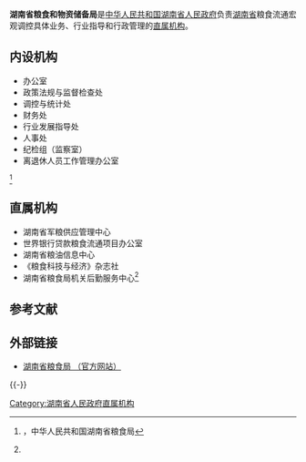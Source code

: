 {{Infobox PRCG
|机构名称=湖南省粮食和物资储备局 
|标志1=Red star.svg
|标志1说明=[[印章|印章]][[s:国务院关于国家行政机关和企业事业单位社会团体印章管理的规定|规定]]：[[直径|直径]]?厘米，中央刊[[五角星|五角星]]。
|职位1=局长
|人员1=[[夏文星|夏文星]]
|职位2=副局长
|人员2=[[向才昂|向才昂]]{{wrap}}[[焦小毅|焦小毅]]{{wrap}}[[邓德林|邓德林]]{{wrap}}[[石少龙|石少龙]]
|人数2=4
|成立时间=
|上级机构=[[湖南省人民政府|湖南省人民政府]]
|机构类型=[[湖南省人民政府直属机构|湖南省人民政府直属机构]]
|行政级别=正地厅级
|前身=
|地址1=[[湖南省|湖南省]][[长沙市|长沙市]]湘江中路一段6号
|网站=湖南省粮食局 
|网址=http://www.hunangrain.gov.cn/
}}
'''湖南省粮食和物资储备局'''是[[中华人民共和国|中华人民共和国]][[湖南省人民政府|湖南省人民政府]]负责[[湖南省|湖南省]]粮食流通宏观调控具体业务、行业指导和行政管理的[[湖南省人民政府直属机构|直属机构]]。

==内设机构==
*办公室
*政策法规与监督检查处
*调控与统计处
*财务处
*行业发展指导处
*人事处
*纪检组（监察室）
*离退休人员工作管理办公室 
<ref name="#1">{{cite web |url=http://www.hunangrain.gov.cn/oinfo.asp?id=2 |title=存档副本 |accessdate=2011-10-21 |deadurl=yes |archiveurl=https://web.archive.org/web/20111007180832/http://www.hunangrain.gov.cn/oinfo.asp?id=2 |archivedate=2011-10-07 }}，中华人民共和国湖南省粮食局 </ref>

== 直属机构 ==
*湖南省军粮供应管理中心
*世界银行贷款粮食流通项目办公室
*湖南省粮油信息中心
*《粮食科技与经济》杂志社
*湖南省粮食局机关后勤服务中心<ref name="#1"/>

==参考文献==
{{Reflist}}

==外部链接==
*[https://web.archive.org/web/20111102193535/http://www.hunangrain.gov.cn/ 湖南省粮食局 （官方网站）]

{{-}}
{{湖南省人民政府}}

[[Category:湖南省人民政府直属机构|Category:湖南省人民政府直属机构]]